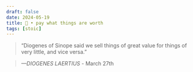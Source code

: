 ```yaml
---
draft: false 
date: 2024-05-19
title: 🗿 • pay what things are worth
tags: [stoic]
---
```


>  “Diogenes of Sinope said we sell things of great value for things of very little, and vice versa.”

> *—DIOGENES LAERTIUS* - March 27th